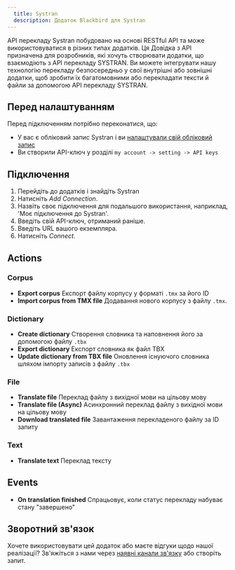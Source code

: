 ```yaml
---
  title: Systran
  description: Додаток Blackbird для Systran
---
```


<LinkCard title="View on Github" target="_blank" href="https://github.com/bb-io/Systran" icon="github" />

API перекладу Systran побудовано на основі RESTful API та може використовуватися в різних типах додатків.
Ця Довідка з API призначена для розробників, які хочуть створювати додатки, що взаємодіють з API перекладу SYSTRAN. 
Ви можете інтегрувати нашу технологію перекладу безпосередньо у свої внутрішні або зовнішні додатки, щоб зробити їх багатомовними або перекладати тексти й файли за допомогою API перекладу SYSTRAN.

## Перед налаштуванням

Перед підключенням потрібно переконатися, що:
- У вас є обліковий запис Systran і ви [налаштували свій обліковий запис](https://spns-dev-web.systran.us/en/authentication)
- Ви створили API-ключ у розділі `my account -> setting -> API keys`

## Підключення
1. Перейдіть до додатків і знайдіть Systran
2. Натисніть _Add Connection_.
3. Назвіть своє підключення для подальшого використання, наприклад, 'Моє підключення до Systran'.
4. Введіть свій API-ключ, отриманий раніше.
5. Введіть URL вашого екземпляра.
6. Натисніть _Connect_.


## Actions

### Corpus

- **Export corpus** Експорт файлу корпусу у форматі `.tmx` за його ID
- **Import corpus from TMX file** Додавання нового корпусу з файлу `.tmx`.

### Dictionary

- **Create dictionary** Створення словника та наповнення його за допомогою файлу `.tbx`
- **Export dictionary** Експорт словника як файл TBX
- **Update dictionary from TBX file** Оновлення існуючого словника шляхом імпорту записів з файлу `.tbx`

### File

- **Translate file** Переклад файлу з вихідної мови на цільову мову
- **Translate file (Async)** Асинхронний переклад файлу з вихідної мови на цільову мову
- **Download translated file** Завантаження перекладеного файлу за ID запиту

### Text

- **Translate text** Переклад тексту


## Events

- **On translation finished** Спрацьовує, коли статус перекладу набуває стану "завершено"

## Зворотний зв'язок

Хочете використовувати цей додаток або маєте відгуки щодо нашої реалізації? Зв'яжіться з нами через [наявні канали зв'язку](https://www.blackbird.io/) або створіть запит.